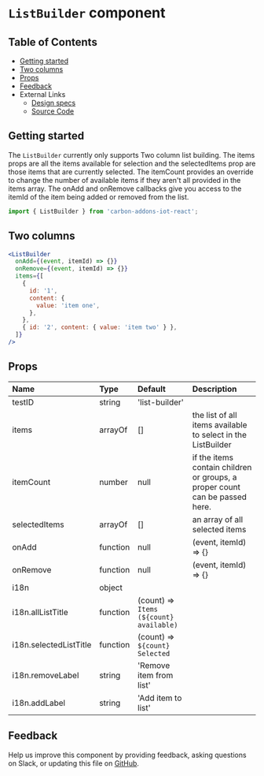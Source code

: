 # `ListBuilder` component

## Table of Contents

- [Getting started](#getting-started)
- [Two columns](#two-columns)
- [Props](#props)
- [Feedback](#feedback)
- External Links
  - [Design specs](https://pages.github.ibm.com/ai-applications/design/components/listbuilder/overview)
  - [Source Code](https://github.com/carbon-design-system/carbon-addons-iot-react/tree/next/packages/react/src/components/ListBuilder)

## Getting started

The `ListBuilder` currently only supports Two column list building. The items props are all the items available for selection and the selectedItems prop are those items that are currently selected. The itemCount provides an override to change the number of available items if they aren't all provided in the items array. The onAdd and onRemove callbacks give you access to the itemId of the item being added or removed from the list.

```jsx
import { ListBuilder } from 'carbon-addons-iot-react';
```

## Two columns

```jsx
<ListBuilder
  onAdd={(event, itemId) => {}}
  onRemove={(event, itemId) => {}}
  items={[
    {
      id: '1',
      content: {
        value: 'item one',
      },
    },
    { id: '2', content: { value: 'item two' } },
  ]}
/>
```

## Props

| Name                   | Type     | Default                                 | Description                                                                 |
| :--------------------- | :------- | :-------------------------------------- | :-------------------------------------------------------------------------- |
| testID                 | string   | 'list-builder'                          |                                                                             |
| items                  | arrayOf  | []                                      | the list of all items available to select in the ListBuilder                |
| itemCount              | number   | null                                    | if the items contain children or groups, a proper count can be passed here. |
| selectedItems          | arrayOf  | []                                      | an array of all selected items                                              |
| onAdd                  | function | null                                    | (event, itemId) => {}                                                       |
| onRemove               | function | null                                    | (event, itemId) => {}                                                       |
| i18n                   | object   |                                         |                                                                             |
| i18n.allListTitle      | function | (count) => `Items (${count} available)` |                                                                             |
| i18n.selectedListTitle | function | (count) => `${count} Selected`          |                                                                             |
| i18n.removeLabel       | string   | 'Remove item from list'                 |                                                                             |
| i18n.addLabel          | string   | 'Add item to list'                      |                                                                             |

## Feedback

Help us improve this component by providing feedback, asking questions on Slack, or updating this file on
[GitHub](https://github.com/carbon-design-system/carbon-addons-iot-react/tree/next/packages/react/src/components/ListBuilder/ListBuilder.mdx).
